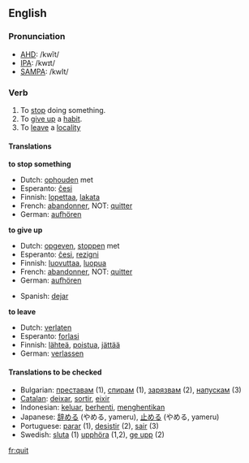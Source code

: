 ==English==

===Pronunciation===
*[[w:AHD|AHD]]: /kwĭt/
*[[w:IPA|IPA]]: /kwɪt/
*[[w:SAMPA|SAMPA]]: /kwIt/

===Verb===
{{irregverb|'''to quit'''|'''[[quits]]'''|'''quit '''or''' [[quitted]]'''|'''quit '''or''' [[quitted]]'''|'''[[quitting]]'''}}

# To [[stop]] doing something.
# To [[give up]] a [[habit]].
# To [[leave]] a [[locality]]

====Translations====
'''to stop something'''
{{top}}
*Dutch: [[ophouden]] met
*Esperanto: [[ĉesi]]
*Finnish: [[lopettaa]], [[lakata]]
*French: [[abandonner]], NOT: [[quitter]]
*German: [[aufhören]]
{{mid}}
{{bottom}}

'''to give up'''
{{top}}
*Dutch: [[opgeven]], [[stoppen]] met
*Esperanto: [[ĉesi]], [[rezigni]]
*Finnish: [[luovuttaa]], [[luopua]]
*French: [[abandonner]], NOT: [[quitter]]
*German: [[aufhören]]
{{mid}}
*Spanish: [[dejar]]
{{bottom}}

'''to leave'''
{{top}}
*Dutch: [[verlaten]]
*Esperanto: [[forlasi]]
*Finnish: [[lähteä]], [[poistua]], [[jättää]]
*German: [[verlassen]]
{{mid}}
{{bottom}}

====Translations to be checked====
*Bulgarian: [[преставам]] (1), [[спирам]] (1), [[зарязвам]] (2), [[напускам]] (3)
*[[Catalan]]: [[deixar]], [[sortir]], [[eixir]]
*Indonesian: [[keluar]], [[henti|berhenti]], [[henti|menghentikan]]
*Japanese: [[辞める]] (やめる, yameru), [[止める]] (やめる, yameru)
*Portuguese: [[parar]] (1), [[desistir]] (2), [[sair]] (3)
*Swedish: [[sluta]] (1) [[upphöra]] (1,2), [[ge upp]] (2)

[[fr:quit]]